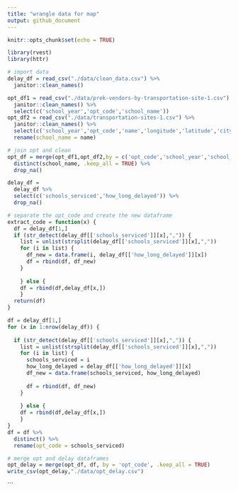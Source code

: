 ```yaml
---
title: "wrangle data for map"
output: github_document
---
```


```r
knitr::opts_chunk$set(echo = TRUE)

library(rvest)
library(httr)
```

```r
# import data
delay_df = read_csv("./data/clean_data.csv") %>%
  janitor::clean_names() 

opt_df1 = read_csv("./data/prek-vendors-by-transportation-site-1.csv") %>%
  janitor::clean_names() %>%
  select(c('school_year','opt_code','school_name'))
opt_df2 = read_csv("./data/transportation-sites-1.csv") %>%
  janitor::clean_names() %>%
  select(c('school_year','opt_code','name','longitude','latitude','city')) %>%
  rename(school_name = name)

# join opt and clean
opt_df = merge(opt_df1,opt_df2,by = c('opt_code','school_year','school_name'), all=TRUE) %>%
  distinct(school_name, .keep_all = TRUE) %>%
  drop_na()

delay_df = 
  delay_df %>%
  select(c('schools_serviced','how_long_delayed')) %>%
  drop_na() 

# separate the opt_code and create the new dataframe
extract_code = function(x) {
  df = delay_df[1,]
  if (str_detect(delay_df[['schools_serviced']][x],",")) {
    list = unlist(strsplit(delay_df[['schools_serviced']][x],","))
    for (i in list) {
      df_new = data.frame(i, delay_df[['how_long_delayed']][x])
      df = rbind(df, df_new)
    }
    
    } else {
    df = rbind(df,delay_df[x,])
    }
  return(df)
}

df = delay_df[1,]
for (x in 1:nrow(delay_df)) {
  
  if (str_detect(delay_df[['schools_serviced']][x],",")) {
    list = unlist(strsplit(delay_df[['schools_serviced']][x],","))
    for (i in list) {
      schools_serviced = i
      how_long_delayed = delay_df[['how_long_delayed']][x]
      df_new = data.frame(schools_serviced, how_long_delayed)
      
      df = rbind(df, df_new)
    }
    
    } else {
    df = rbind(df,delay_df[x,])
    }
}
df = df %>%
  distinct() %>%
  rename(opt_code = schools_serviced)

# merge opt and delay dataframes
opt_delay = merge(opt_df, df, by = 'opt_code', .keep_all = TRUE)
write_csv(opt_delay,"./data/opt_delay.csv")

```
```

